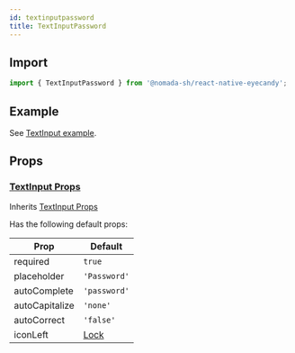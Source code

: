 ```yaml
---
id: textinputpassword
title: TextInputPassword
---
```


## Import

```jsx
import { TextInputPassword } from '@nomada-sh/react-native-eyecandy';
```

## Example

See [TextInput example](../textinput#example).

## Props

### [TextInput Props](../textinput#props)

Inherits [TextInput Props](../textinput#props)

Has the following default props:

| Prop           | Default               |
| -------------- | --------------------- |
| required       | `true`                |
| placeholder    | `'Password'`          |
| autoComplete   | `'password'`          |
| autoCapitalize | `'none'`              |
| autoCorrect    | `'false'`             |
| iconLeft       | [Lock](../icons#lock) |
